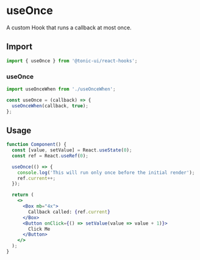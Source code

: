 # useOnce

A custom Hook that runs a callback at most once.

## Import

```js
import { useOnce } from '@tonic-ui/react-hooks';
```

### useOnce

```js
import useOnceWhen from './useOnceWhen';

const useOnce = (callback) => {
  useOnceWhen(callback, true);
};
```

## Usage

```jsx
function Component() {
  const [value, setValue] = React.useState(0);
  const ref = React.useRef(0);

  useOnce(() => {
    console.log('This will run only once before the initial render');
    ref.current++;
  });

  return (
    <>
      <Box mb="4x">
        Callback called: {ref.current}
      </Box>
      <Button onClick={() => setValue(value => value + 1)}>
        Click Me
      </Button>
    </>
  );
}
```
